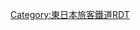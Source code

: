 {{Routemap|inline=<includeonly>yes</includeonly>|collapse=yes|title=常磐快速線|title-bg=#339999|title-color=white|top=
* 上野站附近的地下鐵線途經路線省略，只以記號記載
|map=
\\\STR~~ ~~[[上野東京線]]
\\tSTR\\KRW+l\KRWgr\STR\tKBHFa~~ ~~[[京成上野站|京成上野]]
\\tBHF!~HUBaq\KBHFa!~HUBq\BHF!~HUBq\BHF!~HUBq\BHF!~HUBeq\tSTR~~2.2~~JJ01 '''[[上野站|上野]]'''~~[[東京地下鐵]]：[[銀座線]]、[[日比谷線]]
\\tSTR\ABZg2u\STR3+c2\STR3\STR\tSTR
\\tSTR\ABZg+1\STR+4u!~STR+1\STRc4\HST\tSTR~~ ~~[[鶯谷站|鶯谷]]
\\tSTRl\KRZt\KRZt\tSTR+r\STR\tSTRe
\\STR+l\KRZu\KRZu\tKRZ\KRZu\STRr~~ ~~[[京成電鐵|京成]]：[[京成本線|本線]]
uKBHFa!~HUBaq\BHF!~HUBq\BHF!~HUBq\STR!~HUBq\tSTRe!~HUBq\BHF!~HUBeq~~0.0~~JJ02 '''[[日暮里站|日暮里]]'''
uSTR\STR\STR\STR\STR\STRl~~ ~~[[山手線]]、[[京濱東北線]]
uSTR\STR\STR\STR\STRl\STRq~~ ~~[[東北新幹線]]
\uSTR\STR\STR\STR\\STR+l\DSTq~~ ~~{{link-ja|田端信號場站|田端信号場駅|田端信號場}}
\uSTR\STR\STR\STRl\STRq\KRZu\STRq~~ ~~JR東：[[東北本線]]列車線
uSTR\STRl\KRZu\STRq\STR+r\STR~~ ~~（[[宇都宮線]]、[[高崎線]]）
uSTRl\uSTRq\mKRZu\uSTRq\mKRZu\mKRZu~~ ~~[[日暮里-舍人線]]
\STR+l\KRZo\ABZq+l\KRZo\STRr!~POINTERg@fq~~ ~~田端貨物線
STR\BHF\STR\LSTR~~1.2~~JJ03 '''[[三河島站|三河島]]'''
KRWgl\KRWg+lr\KRWr\
STR\eDST\\~~2.6~~''三之輪信號場''
STR\STR2\STRc3\
KRZt\tSTR+r!~STRc1\STR+4\~~ ~~[[筑波快線]]
tSTR+4e\STR\tSTR\STR\\~~ ~~東京地下鐵：[[日比谷線]]
STR2\STR3u\tSTR\STR\\~~ ~~隅田川貨物線
STR+1u\STR+4\tSTR\STR\\
STR\BHF!~HUBaq\tBHF!~HUBq\BHF!~HUBeq\\~~3.4~~JJ04 '''[[南千住站|南千住]]'''
ABZgl\KRZo\tKRZ\ABZg+r\\
KDSTe\STR\tSTRe\STR\\~~ ~~[[隅田川站|隅田川]]
hKRZWae\hKRZWae\hKRZWae\LSTR~~ ~~墨田川橋樑~~[[隅田川]]
KRZu\KRZu\KRZu\STRr~~ ~~京成：本線
STR\STR\STR\tSTR+l~~ ~~東京地下鐵：[[千代田線]]
ABZg+r\STR\STR\tSTR~~ ~~[[東武鐵道|東武]]：[[伊勢崎線]]
BHF!~HUBaq\BHF!~HUBq\BHF!~HUBq\tBHF!~HUBeq~~5.2~~JJ05 '''[[北千住站|北千住]]'''
STR\STR\STR\tSTRe
hKRZWae\hKRZWae\hKRZWae\hKRZWae~~ ~~荒川橋樑~~[[荒川 (關東)|荒川]]
HST\tSTRa\STR\STR~~ ~~[[小菅站|小菅]]
STRl\tKRZ\KRZu\KRZu~~ ~~東武：伊勢崎線
\tSTRl\KRZt\KRZt~~ ~~筑波快線
\\STR\HST+GRZq~~(7.7)~~[[綾瀨站|綾瀨]]
\\STR\ABZgl~~ ~~東京地下鐵：千代田線支線
\\STR\STR!~POINTERg@fq~~ ~~[[常磐緩行線]]
\\STR!~POINTERg@fq\STR~~ ~~常磐快速線
\\STR\HST~~(9.9)~~[[龜有站|龜有]]
\\hKRZWae\hKRZWae~~ ~~中川橋樑~~[[中川]]
\\ABZg+r\STR~~ ~~{{link-ja|新金貨物線|新金貨物線}}
\\DST\HST~~(11.8)~~[[金町站|金町]]
\\hKRZWae!~GRZq\hKRZWae!~GRZq~~ ~~江戶川橋樑~~[[江戶川]]
\STR+l\KRZu\STRr~~ ~~[[東京都]]/[[千葉縣]]
KDSTaq\ABZg+r\STR\~~ ~~{{link-ja|松戶車輛中心|松戸車両センター}}
KRWgl\KRWg+r
KBHFa!~HUBaq\BHF!~HUBq\BHF!~HUBeq\~~15.7~~JJ06 '''[[松戶站|松戶]]'''
STRr\STR\STR\~~ ~~[[新京成線]]
HST\STR~~(17.8)~~[[北松戶站|北松戶]]
\HST\DST\KHSTa~~(19.1)~~[[馬橋站|馬橋]]
\\STR\ABZgl\KRZu\STR+r!~POINTERg@fq~~ ~~武藏野線貨物支線
\\\THSTu\KRZu\KRZu\KRZu\ABZq+l~~(20.7)~~[[新松戶站|新松戶]]
\\\STR\STR\STR\STR\STR~~ ~~&larr;[[武藏野線]]&rarr;
\\\STR\STR\HST\ABZl+l\STRr~~ ~~[[幸谷站|幸谷]]
\\STR\ABZg+l\KRZu\STRr!~POINTERg@fq~~ ~~武藏野線貨物支線
\STR\STR\STRl~~ ~~[[流鐵]]：[[流山線]]
HST\STR~~(22.0)~~[[北小金站|北小金]]
HST\STR~~(24.5)~~[[南柏站|南柏]]
\KRZu\KRZu\ABZ+lr~~ ~~東武：[[野田線]]
\BHF!~HUBaq\BHF!~HUBq\KBHFe!~HUBeq~~26.9~~JJ07 '''[[柏站|柏]]'''
HST\DST~~(29.2)~~[[北柏站|北柏]]
BHF!~HUBaq\BHF!~HUBeq~~31.3~~JJ08 '''[[我孫子站 (千葉縣)|我孫子]]'''
KRZu\ABZgr~~ ~~[[成田線]]
BS2+l\BS2+lr\BS2+r~~ ~~{{link-ja|松戶車輛中心|松戸車両センター}}
BS2l\KDSTe!~BS2c23\BS2r~~ ~~我孫子派出所
BHF!~HUBaq\BHF!~HUBeq~~34.0~~JJ09 '''[[天王台站|天王台]]'''
hKRZWae!~GRZq\hKRZWae!~GRZq~~ ~~{{link-ja|利根川橋樑 (常磐線)|利根川橋梁 (常磐線)|利根川橋樑}}~~[[利根川]]
STR\STR~~ ~~千葉縣/[[茨城縣]]
\KBHFe!~HUBaq\BHF!~HUBq\KBHFa!~HUBeq~~37.4~~JJ10 '''[[取手站|取手]]'''
\\STR\STRl~~ ~~[[關東鐵道]]：[[常總線]]
\STR~~[[常磐線]]
|bottom={{navbar|常磐快速線RDT}}
}}<noinclude>{{rdt intro|[[常磐快速線]]}}

[[Category:東日本旅客鐵道RDT]]
[[Category:常磐快速線| ]]

</noinclude>
